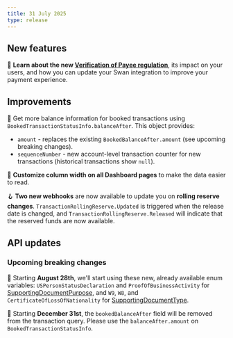 ```yaml
---
title: 31 July 2025
type: release
---
```


## New features

📖 **Learn about the new [Verification of Payee regulation](/topics/payments/credit-transfers/sepa/verification-of-payee/)**, its impact on your users, and how you can update your Swan integration to improve your payment experience.

## Improvements

👥 Get more balance information for booked transactions using `BookedTransactionStatusInfo.balanceAfter`. This object provides:
- `amount` - replaces the existing `BookedBalanceAfter.amount` (see upcoming breaking changes).
- `sequenceNumber` - new account-level transaction counter for new transactions (historical transactions show `null`).

🧭 **Customize column width on all Dashboard pages** to make the data easier to read.

🪝 **Two new webhooks** are now available to update you on **rolling reserve changes**. `TransactionRollingReserve.Updated` is triggered when the release date is changed, and `TransactionRollingReserve.Released` will indicate that the reserved funds are now available.

## API updates

### Upcoming breaking changes

📄 Starting **August 28th**, we'll start using these new, already available enum variables: `USPersonStatusDeclaration` and `ProofOfBusinessActivity` for [SupportingDocumentPurpose](https://api-reference.swan.io/objects/supporting-document-purpose/), and `W9`, `W8`, and `CertificateOfLossOfNationality` for [SupportingDocumentType](https://api-reference.swan.io/enums/supporting-document-type/).

👥 Starting **December 31st**, the `bookedBalanceAfter` field will be removed from the transaction query. Please use the `balanceAfter.amount` on `BookedTransactionStatusInfo`.